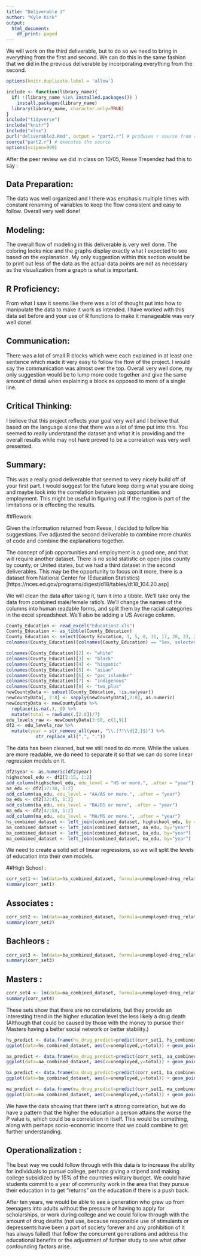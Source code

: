 ```yaml
---
title: "Deliverable 3"
author: "Kyle Kirk"
output:
  html_document:
    df_print: paged
---
```


We will work on the third deliverable, but to do so we need to bring in everything from the first and second. We can do this in the same fashion that we did in the previous deliverable by incorporating everything from the second.
```r
options(knitr.duplicate.label = 'allow')
```

```r
include <- function(library_name){
  if( !(library_name %in% installed.packages()) )
    install.packages(library_name) 
  library(library_name, character.only=TRUE)
}
include("tidyverse")
include("knitr")
include("xlsx")
purl("deliverable2.Rmd", output = "part2.r") # produces r source from rmd
source("part2.r") # executes the source
options(scipen=999)
```


After the peer review we did in class on 10/05, Reese Tresendez had this to say :

## **Data Preparation:**
  The data was well organized and I there was emphasis multiple times with constant renaming of variables to keep the flow consistent and easy to follow. Overall very well done!

## **Modeling:**
  The overall flow of modeling in this deliverable is very well done. The coloring looks nice and the graphs display exactly what I expected to see based on the explanation. My only suggestion within this section would be to print out less of the data as the actual data points are not as necessary as the visualization from a graph is what is important.

## **R Proficiency:**
  From what I saw it seems like there was a lot of thought put into how to manipulate the data to make it work as intended. I have worked with this data set before and your use of R functions to make it manageable was very well done!

## **Communication:**
  There was a lot of small R blocks which were each explained in at least one sentence which made it very easy to follow the flow of the project. I would say the communication was almost over the top. Overall very well done, my only suggestion would be to lump more code together and give the same amount of detail when explaining a block as opposed to more of a single line.

## **Critical Thinking:**
  I believe that this project reflects your goal very well and I believe that based on the language alone that there was a lot of time put into this. You seemed to really understand the dataset and what it is providing and the overall results while may not have proved to be a correlation was very well presented.

## **Summary:**
  This was a really good deliverable that seemed to very nicely build off of your first part. I would suggest for the future keep doing what you are doing and maybe look into the correlation between job opportunities and employment. This might be useful in figuring out if the region is part of the limitations or is effecting the results.


##Rework

  Given the information returned from Reese, I decided to follow his suggestions. I've adjusted the second deliverable to combine more chunks of code and combine the explanations together.
  
  The concept of job opportunities and employment is a good one, and that will require another dataset. There is no solid statistic on open jobs county by county, or United states, but we had a third dataset in the second deliverables. This may be the opportunity to focus on it more, there is a dataset from National Center for (Education Statistics)[https://nces.ed.gov/programs/digest/d18/tables/dt18_104.20.asp]
  
  We will clean the data after taking it, turn it into a tibble. We'll take only the data from combined male/female ratio's. We'll change the names of the columns into human readable forms, and split them by the racial categories in the excel spreadsheet. We'll also be adding a US Average column.
  
```r
County_Education <- read_excel("Education2.xls")
County_Education <- as_tibble(County_Education)
County_Education <- select(County_Education, 1, 5, 8, 11, 17, 20, 23, 26)
colnames(County_Education)[colnames(County_Education) == "Sex, selected level of educational attainment, and year"] <- "year"

colnames(County_Education)[2] <- "white"
colnames(County_Education)[3] <- "black"
colnames(County_Education)[4] <- "hispanic"
colnames(County_Education)[5] <- "asian"
colnames(County_Education)[6] <- "pac_islander"
colnames(County_Education)[7] <- "indigenous"
colnames(County_Education)[8] <- "two_plus"
newCountyData <- subset(County_Education, !is.na(year))
newCountyData[, 2:8] <- sapply(newCountyData[,2:8], as.numeric)
newCountyData <- newCountyData %>%
  replace(is.na(.), 0) %>%
  mutate(total = rowSums(.[2:8])/7)
edu_levels_raw <- newCountyData[3:60, c(1,9)]
df2 <- edu_levels_raw %>%
  mutate(year = str_remove_all(year, "\\.(?!\\d{2,}$)") %>%
           str_replace_all(",", "."))
```

The data has been cleaned, but we still need to do more. While the values are more readable, we do need to separate it so that we can do some linear regression models on it.

```r
df2$year <- as.numeric(df2$year)
highschool_edu <- df2[2:15, 1:2]
add_column(highschool_edu, edu_level = "HS or more.", .after = "year")
aa_edu <- df2[17:30, 1:2]
add_column(aa_edu, edu_level = "AA/AS or more.", .after = "year")
ba_edu <- df2[32:45, 1:2]
add_column(ba_edu, edu_level = "BA/BS or more", .after = "year")
ma_edu <- df2[47:58, 1:2]
add_column(ma_edu, edu_level = "MA/MS or more.", .after = "year")
hs_combined_dataset <- left_join(combined_dataset, highschool_edu, by = "year")
aa_combined_dataset <- left_join(combined_dataset, aa_edu, by="year")
ba_combined_dataset <- left_join(combined_dataset, ba_edu, by="year")
ma_combined_dataset <- left_join(combined_dataset, ma_edu, by="year")
```


We need to create a solid set of linear regressions, so we will split the levels of education into their own models.

##High School :

```r
corr_set1 <- lm(data=hs_combined_dataset, formula=unemployed~drug_related_deaths_percent+total)
summary(corr_set1)
```

## Associates :
```r
corr_set2 <- lm(data=aa_combined_dataset, formula=unemployed~drug_related_deaths_number+total)
summary(corr_set2)
```

## Bachleors : 
```r
corr_set3 <- lm(data=ba_combined_dataset, formula=unemployed~drug_related_deaths_number+total)
summary(corr_set3)
```

## Masters :
```r
corr_set4 <- lm(data=ma_combined_dataset, formula=unemployed~drug_related_deaths_number+total)
summary(corr_set4)
```



These sets show that there are no correlations, but they provide an interesting trend in the higher education level the less likely a drug death (Although that could be caused by those with the money to pursue their Masters having a better social network or better stability.)
```r
hs_predict <- data.frame(hs_drug_predict=predict(corr_set1, hs_combined_dataset), hs_grad=hs_combined_dataset$total)
ggplot(data=hs_combined_dataset, aes(x=unemployed,y=total)) + geom_point(color='blue') + geom_line(color='red', data = hs_predict, aes(x=hs_drug_predict, y=hs_grad))

```

```r
aa_predict <- data.frame(aa_drug_predict=predict(corr_set1, aa_combined_dataset), aa_grad=aa_combined_dataset$total)
ggplot(data=aa_combined_dataset, aes(x=unemployed,y=total)) + geom_point(color='blue') + geom_line(color='red', data = aa_predict, aes(x=aa_drug_predict, y=aa_grad))
```
```r
ba_predict <- data.frame(ba_drug_predict=predict(corr_set1, ba_combined_dataset), ba_grad=ba_combined_dataset$total)
ggplot(data=ba_combined_dataset, aes(x=unemployed,y=total)) + geom_point(color='blue') + geom_line(color='red', data = ba_predict, aes(x=ba_drug_predict, y=ba_grad))
```

```r
ma_predict <- data.frame(ma_drug_predict=predict(corr_set1, ma_combined_dataset), ma_grad=ma_combined_dataset$total)
ggplot(data=ma_combined_dataset, aes(x=unemployed,y=total)) + geom_point(color='blue') + geom_line(color='red', data = ma_predict, aes(x=ma_drug_predict, y=ma_grad))
```


  We have the data showing that there isn't a strong correlation, but we do have a pattern that the higher the education a person attains the worse the P value is, which could be a correlation in itself. This would be something, along with perhaps socio-economic income that we could combine to get further understanding. 

## Operationalization :

  The best way we could follow through with this data is to increase the ability for individuals to pursue college, perhaps giving a stipend and making college subsidized by 15% of the countries military budget. We could have students commit to a year of community work in the area that they pursue their education in to get "returns" on the education if there is a push back.
  
  After ten years, we would be able to see a generation who grew up from teenagers into adults without the pressure of having to apply for scholarships, or work during college and we could follow through with the amount of drug deaths (not use, because responsible use of stimulants or depressents have been a part of society forever and any prohibition of it has always failed) that follow the concurrent generations and address the educational benefits or the adjustment of further study to see what other confounding factors arise.